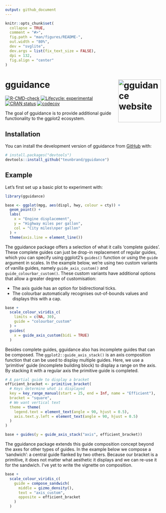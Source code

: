 ```yaml
---
output: github_document
---
```


<!-- README.md is generated from README.Rmd. Please edit that file -->

```r
knitr::opts_chunk$set(
  collapse = TRUE,
  comment = "#>",
  fig.path = "man/figures/README-",
  out.width = "80%",
  dev = "svglite",
  dev.args = list(fix_text_size = FALSE),
  dpi = 132,
  fig.align = "center"
)
```

# gguidance <a href="https://teunbrand.github.io/gguidance/"><img src="man/figures/logo.png" align="right" height="138" alt="gguidance website" /></a>

<!-- badges: start -->
[![R-CMD-check](https://github.com/teunbrand/gguidance/actions/workflows/R-CMD-check.yaml/badge.svg)](https://github.com/teunbrand/gguidance/actions/workflows/R-CMD-check.yaml)
[![Lifecycle: experimental](https://img.shields.io/badge/lifecycle-experimental-orange.svg)](https://lifecycle.r-lib.org/articles/stages.html#experimental)
[![CRAN status](https://www.r-pkg.org/badges/version/gguidance)](https://CRAN.R-project.org/package=gguidance)
[![codecov](https://codecov.io/gh/teunbrand/gguidance/graph/badge.svg)](https://codecov.io/gh/teunbrand/gguidance)
<!-- badges: end -->

The goal of gguidance is to provide additional guide functionality to the ggplot2 ecosystem.

## Installation

You can install the development version of gguidance from [GitHub](https://github.com/) with:

``` r
# install.packages("devtools")
devtools::install_github("teunbrand/gguidance")
```

## Example

Let's first set up a basic plot to experiment with:

```r
library(gguidance)

base <- ggplot(mpg, aes(displ, hwy, colour = cty)) +
  geom_point() +
  labs(
    x = "Engine displacement",
    y = "Highway miles per gallon",
    col = "City miles\nper gallon"
  ) +
  theme(axis.line = element_line())
```

The gguidance package offers a selection of what it calls 'complete guides'. 
These complete guides can just be drop-in replacement of regular guides, which you can specify using ggplot2's `guides()` function or using the `guide` argument in scales.
In the example below, we're using two custom variants of vanilla guides, namely `guide_axis_custom()` and `guide_colourbar_custom()`. These custom variants have additional options that allow a greater degree of customisation: 

* The axis guide has an option for bidirectional ticks.
* The colourbar automatically recognises out-of-bounds values and displays this with a cap.

```r
base + 
  scale_colour_viridis_c(
    limits = c(NA, 30),
    guide = "colourbar_custom"
  ) +
  guides(
    x = guide_axis_custom(bidi = TRUE)
  )
```

Besides complete guides, gguidance also has incomplete guides that can be composed.
The `ggplot2::guide_axis_stack()` is an axis composition function that can be used to display multiple guides.
Here, we use a 'primitive' guide (incomplete building block) to display a range on the axis.
By stacking it with a regular axis the primitive guide is completed.

```r
# A partial guide to display a bracket
efficient_bracket <- primitive_bracket(
  # Keys determine what is displayed
  key = key_range_manual(start = 25, end = Inf, name = "Efficient"),
  bracket = "square",
  # We want vertical text
  theme = theme(
    legend.text = element_text(angle = 90, hjust = 0.5),
    axis.text.y.left = element_text(angle = 90, hjust = 0.5)
  )
)

base + guides(y = guide_axis_stack("axis", efficient_bracket))
```

The gguidance package extends this guide composition concept beyond the axes for other types of guides.
In the example below we compose a 'sandwich': a central guide flanked by two others.
Because our bracket is a primitive, it does not matter what aesthetic it displays and we can re-use it for the sandwich.
I've yet to write the vignette on composition.

```r
base + 
  scale_colour_viridis_c(
    guide = compose_sandwich(
      middle = gizmo_density(), 
      text = "axis_custom",
      opposite = efficient_bracket
    )
  )
```

